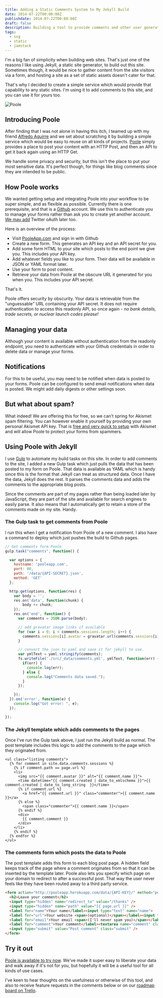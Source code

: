```yaml
---
title: Adding a Static Comments System to My Jekyll Build
date: 2014-07-22T00:00:00Z
publishdate: 2014-07-22T00:00:00Z
draft: false
description: Building a tool to provide comments and other user generated content for sites built with static site generators like Jekyll.
tags:
  - ssg
  - static
  - jamstack
---
```


I'm a big fan of simplicity when building web sites. That's just one of the reasons I like using Jekyll, a static site generator, to build out this site. Sometimes though, it would be nice to gather content from the site visitors via a form, and hosting a site as a set of static assets doesn't cater for that.

That's why I decided to create a simple service which would provide that capability to any static sites. I'm using it to add comments to this site, and you can use it for yours too.

<img src="/images/hello-poole.png" alt="Poole" />



<h2>Introducing Poole</h2>
<p>
  After finding that I was not alone in having this itch, I teamed up with my friend <a href="http://madewithbytes.com/">Alfredo Aguirre</a> and we set about scratching it by building a simple service which would be easy to reuse on all kinds of projects. <a href="http://pooleapp.com">Poole</a> simply provides a place to post your content with an HTTP Post, and then an API to get it back again using an HTTP Get.
</p>
<p>
  We handle some privacy and security, but this isn't the place to put your most sensitive data. It's perfect though, for things like blog comments since they are intended to be public.
</p>

<h2>How Poole works</h2>
<p>
  We wanted getting setup and integrating Poole into your workflow to be super simple, and as flexible as possible. Currently there is one prerequisite, and that is a <a href="http://github.com">Github</a> account. We use this to authenticate you to manage your forms rather than ask you to create yet another account. <a href="https://trello.com/b/lyQEqQMq/poole">We may add</a> Twitter oAuth later too.
</p>
<p>Here is an overview of the process:</p>
<ul>
  <li>Visit <a href="http://pooleapp.com" title="PooleApp.com">PooleApp.com</a> and sign in with Github</li>
  <li>Create a new form. This generates an API key and an API secret for you.</li>
  <li>Add some form HTML to your site which posts to the end point we give you. This includes your API key.</li>
  <li>Add whatever fields you like to your form. Their data will be available in JSON or YAML format later.</li>
  <li>Use your form to post content.</li>
  <li>Retrieve your data from Poole at the obscure URL it generated for you when you. This includes your API secret.</li>
</ul>

<p>That's it.</p>
<p>
  Poole offers security by obscurity. Your data is retrievable from the "unguessable" URL containing your API secret. It does not require authentication to access this readonly API, so once again - <em>no bank details, trade secrets, or nuclear launch codes please!</em>
</p>

<h2>Managing your data</h2>
<p>
  Although your content is available without authentication from the readonly endpoint, you need to authenticate with your Github credentials in order to delete data or manage your forms.
</p>

<h2>Notifications</h2>
<p>
  For this to be useful, you may need to be notified when data is posted to your forms. Poole can be configured to send email notifications when data is posted. We might add daily digests or other settings soon.
</p>

<h2>But what about spam?</h2>
<p>
  What indeed! We are offering this for free, so we can't spring for Akismet spam filtering. You can however enable it yourself by providing your own personal Akismet API key.  That is <a href="http://akismet.com/plans/">free and very quick to setup</a> with Akismet and will allow Poole to protect your forms from spammers.
</p>

<h2>Using Poole with Jekyll</h2>
<p>
  I use <a href="http://gulpjs.com">Gulp</a> to automate my build tasks on this site. In order to add comments to the site, I added a new Gulp task which just pulls the data that has been posted to my form on Poole. That data is available as YAML which is handy since this is the format that Jekyll can treat as structured data.  Once I have the data, Jekyll does the rest. It parses the comments data and adds the comments to the appropriate blog posts.
</p>
<p>
  Since the comments are part of my pages rather than being loaded later by JavaScript, they are part of the site and available for search engines to easily parse. It also means that I automatically get to retain a store of the comments made on my site. Handy.
</p>

<h3>The Gulp task to get comments from Poole</h3>
<p>I run this when I get a notification from Poole of a new comment. I also have a command to deploy which just pushes the build to Github pages.</p>

```js
// Get comments form Poole
gulp.task("comments", function() {

  var options = {
    hostname: 'pooleapp.com',
    port: 80,
    path: '/data/{API-SECRET}.json',
    method: 'GET'
  };

  http.get(options, function(res) {
    var body = '';
    res.on('data', function(chunk) {
        body += chunk;
    });
    res.on('end', function() {
      var comments = JSON.parse(body);

      // add gravatar image links if available
      for (var i = 0; i < comments.sessions.length; i++) {
        comments.sessions[i].avatar = gravatar.url(comments.sessions[i].email, {s: '50', r: 'pg', d: '404'});
      }

      // convert the json to yaml and save it for jekyll to use.
      var ymlText = yaml.stringify(comments);
      fs.writeFile('./src/_data/comments.yml', ymlText, function(err) {
        if(err) {
          console.log(err);
        } else {
          console.log("Comments data saved.");
        }
      });

    });
  }).on('error', function(e) {
    console.log("Got error: ", e);
  });

});

```


<h3>The Jekyll template which adds comments to the pages</h3>
<p>
  Once I've run the Gulp task above, I just run the Jekyll build as normal. The post template includes this logic to add the comments to the page which they originated from.
</p>


```astro
<ul class="listing comments">
  {% for comment in site.data.comments.sessions %}
    {% if comment.path == page.url %}
    <li>
      <img src="{{ comment.avatar }}" alt="{{ comment.name }}">
      <time datetime="{{ comment.created | date_to_xmlschema }}">{{ comment.created | date_to_long_string  }}</time>
      {% if comment.url %}
        <a href="{{ comment.url }}" class="commenter">{{ comment.name }}</a>
      {% else %}
        <span class="commenter">{{ comment.name }}</span>
      {% endif %}
      <div>
        {{ comment.comment }}
      </div>
    </li>
    {% endif %}
  {% endfor %}
</ul>
```

<h3>The comments form which posts the data to Poole</h3>
<p>
  The post template adds this form to each blog post page. A hidden field keeps track of the page where a comment originates from so that it can be inserted by the template later.  Poole also lets you specify which page on your domain to redirect to after a successful post. That way the user never feels like they have been routed away to a third party service.
</p>

```html
<form action="http://pooleapp.herokuapp.com/data/{API-KEY}/" method="post">
  <h2>Leave your comment</h2>
  <input type="hidden" name="redirect_to" value="/thanks" />
  <input type="hidden" name="path" value="{{ page.url }}" />
  <label for="name">Your name</label><input type="text" name="name">
  <label for="url">Your website <span>(optional)</span></label><input type="text" name="url">
  <label for="email">Your email <span>(I'll never spam you)</span></label><input type="text" name="email">
  <label for="comment">Your comment</label><textarea name="comment" class="comment-text"></textarea>
  <input type="submit" value="Post comment" class="submit" />
</form>
```

<h2>Try it out</h2>
<p>
  <a href="http://pooleapp.com">Poole is available to try now</a>. We've made it super easy to liberate your data and walk away if it's not for you, but hopefully it will be a useful tool for all kinds of use cases.
</p>
<p>
  I've keen to hear thoughts on the usefulness or otherwise of this tool, and also to receive feature requests in the comments below or on our <a href="https://trello.com/b/lyQEqQMq/poole">roadmap board on Trello</a>.
</p>







